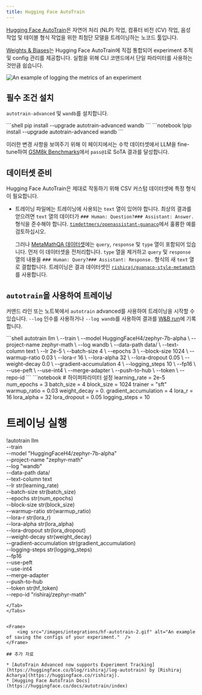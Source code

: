 ```yaml
---
title: Hugging Face AutoTrain
---
```


[Hugging Face AutoTrain](https://huggingface.co/docs/autotrain/index)은 자연어 처리 (NLP) 작업, 컴퓨터 비전 (CV) 작업, 음성 작업 및 테이블 형식 작업을 위한 최첨단 모델을 트레이닝하는 노코드 툴입니다.

[Weights & Biases](http://wandb.com/)는 Hugging Face AutoTrain에 직접 통합되어 experiment 추적 및 config 관리를 제공합니다. 실험을 위해 CLI 코맨드에서 단일 파라미터를 사용하는 것만큼 쉽습니다.

<Frame>
    <img src="/images/integrations/hf-autotrain-1.png" alt="An example of logging the metrics of an experiment"  />
</Frame>

## 필수 조건 설치

`autotrain-advanced` 및 `wandb`를 설치합니다.

<Tabs>
<Tab title="커맨드라인">
```shell
pip install --upgrade autotrain-advanced wandb
```
</Tab>
<Tab title="노트북">
```notebook
!pip install --upgrade autotrain-advanced wandb
```
</Tab>
</Tabs>

이러한 변경 사항을 보여주기 위해 이 페이지에서는 수학 데이터셋에서 LLM을 fine-tune하여 [GSM8k Benchmarks](https://github.com/openai/grade-school-math)에서 `pass@1`로 SoTA 결과를 달성합니다.

## 데이터셋 준비

Hugging Face AutoTrain은 제대로 작동하기 위해 CSV 커스텀 데이터셋에 특정 형식이 필요합니다.

- 트레이닝 파일에는 트레이닝에 사용되는 `text` 열이 있어야 합니다. 최상의 결과를 얻으려면 `text` 열의 데이터가 `### Human: Question?### Assistant: Answer.` 형식을 준수해야 합니다. [`timdettmers/openassistant-guanaco`](https://huggingface.co/datasets/timdettmers/openassistant-guanaco)에서 훌륭한 예를 검토하십시오.

    그러나 [MetaMathQA 데이터셋](https://huggingface.co/datasets/meta-math/MetaMathQA)에는 `query`, `response` 및 `type` 열이 포함되어 있습니다. 먼저 이 데이터셋을 전처리합니다. `type` 열을 제거하고 `query` 및 `response` 열의 내용을 `### Human: Query?### Assistant: Response.` 형식의 새 `text` 열로 결합합니다. 트레이닝은 결과 데이터셋인 [`rishiraj/guanaco-style-metamath`](https://huggingface.co/datasets/rishiraj/guanaco-style-metamath)를 사용합니다.

## `autotrain`을 사용하여 트레이닝

커맨드 라인 또는 노트북에서 `autotrain` advanced를 사용하여 트레이닝을 시작할 수 있습니다. `--log` 인수를 사용하거나 `--log wandb`를 사용하여 결과를 [W&B run](/ko/models/runs/)에 기록합니다.

<Tabs>
<Tab title="커맨드라인">
```shell
autotrain llm \
    --train \
    --model HuggingFaceH4/zephyr-7b-alpha \
    --project-name zephyr-math \
    --log wandb \
    --data-path data/ \
    --text-column text \
    --lr 2e-5 \
    --batch-size 4 \
    --epochs 3 \
    --block-size 1024 \
    --warmup-ratio 0.03 \
    --lora-r 16 \
    --lora-alpha 32 \
    --lora-dropout 0.05 \
    --weight-decay 0.0 \
    --gradient-accumulation 4 \
    --logging_steps 10 \
    --fp16 \
    --use-peft \
    --use-int4 \
    --merge-adapter \
    --push-to-hub \
    --token <huggingface-token> \
    --repo-id <huggingface-repository-address>
```
</Tab>
<Tab title="노트북">
```notebook
# 하이퍼파라미터 설정
learning_rate = 2e-5
num_epochs = 3
batch_size = 4
block_size = 1024
trainer = "sft"
warmup_ratio = 0.03
weight_decay = 0.
gradient_accumulation = 4
lora_r = 16
lora_alpha = 32
lora_dropout = 0.05
logging_steps = 10

# 트레이닝 실행
!autotrain llm \
    --train \
    --model "HuggingFaceH4/zephyr-7b-alpha" \
    --project-name "zephyr-math" \
    --log "wandb" \
    --data-path data/ \
    --text-column text \
    --lr str(learning_rate) \
    --batch-size str(batch_size) \
    --epochs str(num_epochs) \
    --block-size str(block_size) \
    --warmup-ratio str(warmup_ratio) \
    --lora-r str(lora_r) \
    --lora-alpha str(lora_alpha) \
    --lora-dropout str(lora_dropout) \
    --weight-decay str(weight_decay) \
    --gradient-accumulation str(gradient_accumulation) \
    --logging-steps str(logging_steps) \
    --fp16 \
    --use-peft \
    --use-int4 \
    --merge-adapter \
    --push-to-hub \
    --token str(hf_token) \
    --repo-id "rishiraj/zephyr-math"
```
</Tab>
</Tabs>


<Frame>
    <img src="/images/integrations/hf-autotrain-2.gif" alt="An example of saving the configs of your experiment."  />
</Frame>

## 추가 자료

* [AutoTrain Advanced now supports Experiment Tracking](https://huggingface.co/blog/rishiraj/log-autotrain) by [Rishiraj Acharya](https://huggingface.co/rishiraj).
* [Hugging Face AutoTrain Docs](https://huggingface.co/docs/autotrain/index)

